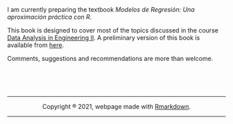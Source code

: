 <br>

I am currently preparing the textbook _Modelos de Regresión: Una aproximación práctica con R_. 

This book is designed to cover most of the topics discussed in the course [Data Analysis in Engineering II](https://jivelez.github.io/teaching.html). A preliminary version of this book is available from [here](https://jivelez.github.io/book-adii/). 

Comments, suggestions and recommendations are more than welcome. 


<center>
<br><br><br>
<hr>
Copyright ® 2021, webpage made with [Rmarkdown](https://rmarkdown.rstudio.com/).
<hr>
</center>
